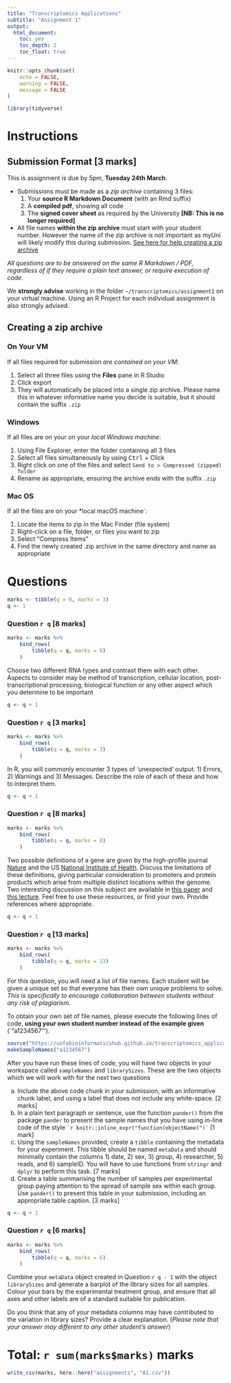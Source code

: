 ```yaml
---
title: "Transcriptomics Applications"
subtitle: "Assignment 1"
output: 
  html_document: 
    toc: yes
    toc_depth: 2
    toc_float: true
---
```


```r
knitr::opts_chunk$set(
    echo = FALSE, 
    warning = FALSE,
    message = FALSE
)
```

```r
library(tidyverse)
```


# Instructions

## Submission Format [3 marks]

This is assignment is due by 5pm, **Tuesday 24th March**.

- Submissions must be made as a *zip archive* containing 3 files:
    1. Your **source R Markdown Document** (with an Rmd suffix)
    2. A **compiled pdf**, showing all code
    3. The **signed cover sheet** as required by the University **[NB: This is no longer required]**
- All file names **within the zip archive** must start with your student number.
However the name of the zip archive is not important as myUni will likely modify this during submission. [See here for help creating a zip archive](#creating-a-zip-archive)
    
*All questions are to be answered on the same R Markdown / PDF, regardless of if they require a plain text answer, or require execution of code.*

We **strongly advise** working in the folder `~/transcriptomics/assignment1` on your virtual machine.
Using an R Project for each individual assignment is also strongly advised.

## Creating a zip archive {.tabset}

### On Your VM

If all files required for submission *are contained on your VM*:

1. Select all three files using the **Files** pane in R Studio
2. Click export
3. They will automatically be placed into a single zip archive. Please name this in whatever informative name you decide is suitable, but it should contain the suffix `.zip`

### Windows

If all files are on your on your *local Windows machine*:

1. Using File Explorer, enter the folder containing all 3 files
2. Select all files simultaneously by using <kbd>Ctrl</kbd> + Click
3. Right click on one of the files and select `Send to > Compressed (zipped) folder`
4. Rename as appropriate, ensuring the archive ends with the suffix `.zip`

### Mac OS

If all the files are on your *local macOS machine`:

1. Locate the items to zip in the Mac Finder (file system)
2. Right-click on a file, folder, or files you want to zip
3. Select “Compress Items”
4. Find the newly created .zip archive in the same directory and name as appropriate

# Questions

```r
marks <- tibble(q = 0, marks = 3)
q <- 1
```


### Question `r q` [8 marks]

```r
marks <- marks %>%
    bind_rows(
        tibble(q = q, marks = 8)
    )
```


Choose two different RNA types and contrast them with each other.
Aspects to consider may be method of transcription, cellular location, post-transcriptional processing, biological function or any other aspect which you determine to be important

```r
q <- q + 1
```

### Question `r q` [3 marks]

```r
marks <- marks %>%
    bind_rows(
        tibble(q = q, marks = 3)
    )
```


In R, you will commonly encounter 3 types of 'unexpected' output.
1) Errors, 2) Warnings and 3) Messages.
Describe the role of each of these and how to interpret them.

```r
q <- q + 1
```

### Question `r q` [8 marks]

```r
marks <- marks %>%
    bind_rows(
        tibble(q = q, marks = 8)
    )
```


Two possible definitions of a gene are given by the high-profile journal [Nature](https://www.nature.com/scitable/definition/gene-29/) and the US [National Institute of Health](https://ghr.nlm.nih.gov/primer/basics/gene).
Discuss the limitations of these definitions, giving particular consideration to promoters and protein products which arise from multiple distinct locations within the genome.
Two interesting discussion on this subject are available in [this paper](https://www.genetics.org/content/205/4/1353) and [this lecture](https://youtu.be/TiaQG0UZPAU).
Feel free to use these resources, or find your own.
Provide references where appropriate.

```r
q <- q + 1
```

### Question `r q` [13 marks]

```r
marks <- marks %>%
    bind_rows(
        tibble(q = q, marks = 13)
    )
```


For this question, you will need a list of file names.
Each student will be given a unique set so that everyone has their own unique problems to solve.
*This is specifically to encourage collaboration between students without any risk of plagiarism.*

To obtain your own set of file names, please execute the following lines of code, **using your own student number instead of the example given** (`"a1234567"').

```r
source("https://uofabioinformaticshub.github.io/transcriptomics_applications/assignments/A1Funs.R")
makeSampleNames("a1234567")
```


After you have run these lines of code, you will have two objects in your workspace called `sampleNames` and `librarySizes`.
These are the two objects which we will work with for the next two questions

a. Include the above code chunk in your submission, with an informative chunk label, and using a label that does not include any white-space. [2 marks]
b. In a plain text paragraph or sentence, use the function `pander()` from the package `pander` to present the sample names that you have using in-line code of the style `` `r knitr::inline_expr("function(objectName)")` `` [1 mark]
c. Using the `sampleNames` provided, create a `tibble` containing the metadata for your experiment. This tibble should be named `metaData` and should minimally contain the columns 1) date, 2) sex, 3) group, 4) researcher, 5) reads, and 6) sampleID. You will have to use functions from `stringr` and `dplyr` to perform this task. [7 marks]
d. Create a table summarising the number of samples per experimental group paying attention to the spread of sample sex within each group. Use `pander()` to present this table in your submission, including an appropriate table caption. [3 marks]


```r
q <- q + 1
```

### Question `r q` [6 marks]

```r
marks <- marks %>%
    bind_rows(
        tibble(q = q, marks = 6)
    )
```

Combine your `metaData` object created in Question `r q - 1` with the object `librarySizes` and generate a barplot of the library sizes for all samples.
Colour your bars by the experimental treatment group, and ensure that all axes and other labels are of a standard suitable for publication.

Do you think that any of your metadata columns may have contributed to the variation in library sizes? Provide a clear explanation. (*Please note that your answer may different to any other student's answer*)


# Total: `r sum(marks$marks)` marks

```r
write_csv(marks, here::here("assignments", "A1.csv"))
```

